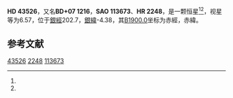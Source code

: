 {{Starbox begin
| name = HD 43526
}}
{{Starbox observe
| epoch = [[J2000.0|J2000.0]]
| constell = {{星座名待查}}<ref name=SIMBAD>{{cite web
 | url=http://simbad.u-strasbg.fr/simbad/sim-id?Ident=HR+2248
 | title =Pulsating variable Star
 | publisher=Centre de Données astronomiques de Strasbourg
 | work=SIMBAD
 | accessdate=2012-07-13}}</ref><ref name=DATA>{{cite web
 | url=http://vizier.u-strasbg.fr/viz-bin/VizieR-5?-out.add=.&-source=5050&-corr=PK=HR&-out.max=9999&HR=2248
 | title=VizieR Detailed Page
 | accessdate=2012-07-13
 | archive-date=2016-03-05
 | archive-url=https://web.archive.org/web/20160305011338/http://vizier.u-strasbg.fr/viz-bin/VizieR-5?-out.add=.&-source=5050&-corr=PK=HR&-out.max=9999&HR=2248
 | dead-url=no
 }}</ref>
| 星官 = 
| ra = {{RA|6|16|58.4}}<ref name=SIMBAD /><ref name=DATA />
| dec = {{DEC|+7|3|11}}<ref name=SIMBAD /><ref name=DATA />
| appmag_v = 6.57<ref name=SIMBAD /><ref name=DATA />
}}
{{Starbox character
| class = B7III<ref name=SIMBAD /><ref name=DATA />
| b-v = -0.12<ref name=SIMBAD /><ref name=DATA />
| u-b = -0.51<ref name=SIMBAD /><ref name=DATA />
| r-i = <ref name=SIMBAD /><ref name=DATA />
| variable = 
}}
{{Starbox astrometry
| radial_v = -0.51
| prop_mo_ra = 41
| parallax = 
| p_error = 
}}
{{Starbox catalog
| names =BD+07 1216，[[SAO星表|SAO]] 113673，[[HD星表|HD]] 43526，[[HR星表|HR]] 2248}}
{{Starbox reference |Simbad=HR+2248}}
{{Starbox end}}

'''HD 43526'''，又名'''BD+07 1216'''，'''SAO 113673'''、'''HR 2248'''，是一颗恒星<ref name=SIMBAD /><ref name=DATA />，视星等为6.57，位于[[銀道座標系|銀經]]202.7，[[銀道座標系|銀緯]]-4.38，其[[B1900.0|B1900.0]]坐标为赤經{{RA|6|11|34.6}}，赤緯{{DEC|+7|-4.38|15}}。

== 参考文献 ==
{{reflist}}

{{star-stub}}

[[Category:HD和HDE天體|43526]]
[[Category:HR天體|2248]]
[[Category:SAO天體|113673]]